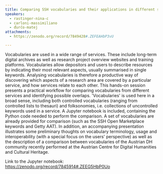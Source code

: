 ```yaml
---
title: Comparing SSH vocabularies and their applications in different systems
speakers:
  - rastinger-nina-c
  - carloni-massimiliano
  - ďurčo-matej
attachments:
  - https://zenodo.org/record/7849428#.ZEFEAHbP3vU

---
```

Vocabularies are used in a wide range of services. These include long-term digital archives as well as research project overview websites and training platforms. Vocabularies allow depositors and users to describe resources by indicating their most relevant aspects, usually summarised in single keywords. Analysing vocabularies is therefore a productive way of discovering which aspects of a research area are covered by a particular service, and how services relate to each other. This hands-on session presents a practical workflow for comparing vocabularies from different services and identifying possible overlaps. 'Vocabularies' is used here in a broad sense, including both controlled vocabularies (ranging from controlled lists to thesauri) and folksonomies, i.e. collections of uncontrolled keywords used in a service. A Jupyter notebook is included, containing the Python code needed to perform the comparison. A set of vocabularies are already provided for comparison (such as the SSH Open Marketplace keywords and Getty AAT). In addition, an accompanying presentation illustrates some preliminary thoughts on vocabulary terminology, usage and interoperability (with a special focus on the users' perspective) as well as the description of a comparison between vocabularies of the Austrian DH community recently performed at the Austrian Centre for Digital Humanities and Cultural Heritage.

Link to the Jupyter notebook: https://zenodo.org/record/7845914#.ZEEG5HbP0Uo

<Speakers>
  <Speaker speaker="rastinger-nina-c">
  </Speaker>
  <Speaker speaker="carloni-massimiliano">
  </Speaker>
  <Speaker speaker="ďurčo-matej">
  </Speaker>
</Speakers>